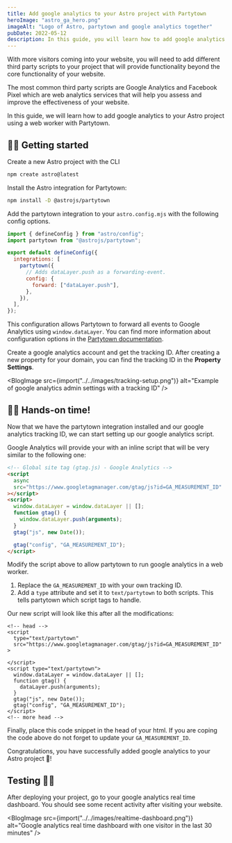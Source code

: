 ```yaml
---
title: Add google analytics to your Astro project with Partytown
heroImage: "astro_ga_hero.png"
imageAlt: "Logo of Astro, partytown and google analytics together"
pubDate: 2022-05-12
description: In this guide, you will learn how to add google analytics to your Astro project using a web worker with Partytown.
---
```


With more visitors coming into your website, you will need to add different third party scripts to your project that will provide functionality beyond the core functionality of your website.

The most common third party scripts are Google Analytics and Facebook Pixel which are web analytics services that will help you assess and improve the effectiveness of your website.

In this guide, we will learn how to add google analytics to your Astro project using a web worker with Partytown.

## 🧑‍💻 Getting started

Create a new Astro project with the CLI

```bash
npm create astro@latest
```

Install the Astro integration for Partytown:

```bash
npm install -D @astrojs/partytown
```

Add the partytown integration to your `astro.config.mjs` with the following config options.

```js
import { defineConfig } from "astro/config";
import partytown from "@astrojs/partytown";

export default defineConfig({
  integrations: [
    partytown({
      // Adds dataLayer.push as a forwarding-event.
      config: {
        forward: ["dataLayer.push"],
      },
    }),
  ],
});
```

This configuration allows Partytown to forward all events to Google Analytics using `window.dataLayer`. You can find more information about configuration options in the [Partytown documentation](https://partytown.builder.io/google-tag-manager#forward-events).

Create a google analytics account and get the tracking ID. After creating a new property for your domain, you can find the tracking ID in the **Property Settings**.

<BlogImage src={import("../../images/tracking-setup.png")} alt="Example of google analytics admin settings with a tracking ID" />

## 👩‍🚀 Hands-on time!

Now that we have the partytown integration installed and our google analytics tracking ID, we can start setting up our google analytics script.

Google Analytics will provide your with an inline script that will be very similar to the following one:

```html
<!-- Global site tag (gtag.js) - Google Analytics -->
<script
  async
  src="https://www.googletagmanager.com/gtag/js?id=GA_MEASUREMENT_ID"
></script>
<script>
  window.dataLayer = window.dataLayer || [];
  function gtag() {
    window.dataLayer.push(arguments);
  }
  gtag("js", new Date());

  gtag("config", "GA_MEASUREMENT_ID");
</script>
```

Modify the script above to allow partytown to run google analytics in a web worker.

1. Replace the `GA_MEASUREMENT_ID` with your own tracking ID.
2. Add a `type` attribute and set it to `text/partytown` to both scripts. This tells partytown which script tags to handle.

Our new script will look like this after all the modifications:

```astro
<!-- head -->
<script
  type="text/partytown"
  src="https://www.googletagmanager.com/gtag/js?id=GA_MEASUREMENT_ID"
>

</script>
<script type="text/partytown">
  window.dataLayer = window.dataLayer || [];
  function gtag() {
    dataLayer.push(arguments);
  }
  gtag("js", new Date());
  gtag("config", "GA_MEASUREMENT_ID");
</script>
<!-- more head -->
```

Finally, place this code snippet in the head of your html. If you are coping the code above do not forget to update your `GA_MEASUREMENT_ID`.

Congratulations, you have successfully added google analytics to your Astro project 🎉!

## Testing 👩‍🔬

After deploying your project, go to your google analytics real time dashboard. You should see some recent activity after visiting your website.

<BlogImage src={import("../../images/realtime-dashboard.png")} alt="Google analytics real time dashboard with one visitor in the last 30 minutes" />

